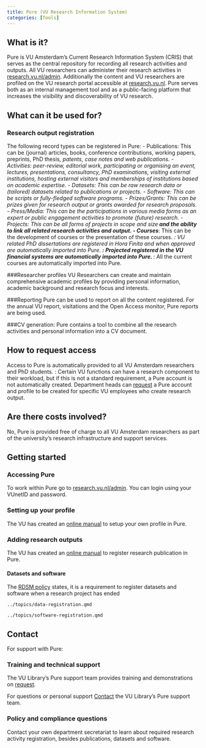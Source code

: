 ```yaml
---
title: Pure (VU Research Information System)
categories: [Tools]
---
```


## What is it?

Pure is VU Amsterdam's Current Research Information System (CRIS) that serves as the central repository for recording all research activities and outputs. All VU researchers can administer their research activities in [research.vu.nl/admin](https://research.vu.nl/admin/). Additionally the content and VU researchers are profiled on the VU research portal accessible at [research.vu.nl](https://research.vu.nl). Pure serves both as an internal management tool and as a public-facing platform that increases the visibility and discoverability of VU research.

## What can it be used for?

### Research output registration

The following record types can be registered in Pure:
- Publications: This can be (journal) articles, books, conference contributions, working papers, preprints, PhD thesis*, patents, case notes and web publications.
- Activities: peer-review, editorial work, participating or organising an event, lectures, presentations, consultancy, PhD examinations, visiting external institutions, hosting external visitors and memberships of institutions based on academic expertise.
- Datasets: This can be raw research data or (tailored) datasets related to publications or projects.
- Software: This can be scripts or fully-fledged software programs.
- Prizes/Grants: This can be prizes given for research output or grants awarded for research proposals. 
- Press/Media: This can be the participations in various media forms as an expert or public engagement activities to promote (future) research.
- Projects: This can be all forms of projects in scope and size** and the ability to link all related research activities and output. 
- Courses***: This can be the development of courses or the presentation of these courses.
*: VU related PhD dissertations are registered in Hora Finita and when approved are automatically imported into Pure.
**: Projected registered in the VU financial systems are automatically imported into Pure.
***:  All the current courses are automatically imported into Pure.

###Researcher profiles
VU Researchers can create and maintain comprehensive academic profiles by providing personal information, academic background and research focus and interests.

###Reporting
Pure can be used to report on all the content registered. For the annual VU report, visitations and the Open Access monitor, Pure reports are being used.  

###CV generation: 
Pure contains a tool to combine all the research activities and personal information into a CV document.

## How to request access

Access to Pure is automatically provided to all VU Amsterdam researchers and PhD students*.
*: Certain VU functions can have a research component to their workload, but if this is not a standard requirement, a Pure account is not automatically created. Department heads can [request]( https://services.vu.nl/esc?id=sc_cat_item&sys_id=b000b90f478aa110bfa46d72e36d4303) a Pure account and profile to be created for specific VU employees who create research output. 

## Are there costs involved?

No, Pure is provided free of charge to all VU Amsterdam researchers as part of the university's research infrastructure and support services.

## Getting started

### Accessing Pure

To work within Pure go to [research.vu.nl/admin](https://research.vu.nl/admin/workspace.xhtml). You can login using your VUnetID and password.

### Setting up your profile

The VU has created an [online manual](https://libguides.vu.nl/manage-pure-profile) to setup your own profile in Pure.

### Adding research outputs

The VU has created an [online manual](https://libguides.vu.nl/pure-managing-publications) to register research publication in Pure.

#### Datasets and software

The [RDSM policy]( https://rdm.vu.nl/guides/plan-and-design.html#policies-regulations) states, it is a requirement to register datasets and software when a research project has ended  

```.include
../topics/data-registration.qmd
```
```.include
../topics/software-registration.qmd
```

## Contact

For support with Pure:

### Training and technical support
The VU Library’s Pure support team provides training and demonstrations on [request]( https://services.vu.nl/esc?id=sc_cat_item&sys_id=59e89aab9746a910e553359fe153af1e).

For questions or personal support  [Contact]( https://services.vu.nl/esc?id=sc_cat_item&sys_id=b000b90f478aa110bfa46d72e36d4303) the VU Library's Pure support team. 

### Policy and compliance questions
Contact your own department secretariat to learn about required research activity registration, besides publications, datasets and software. 
